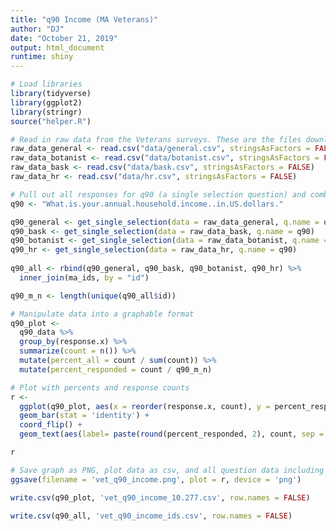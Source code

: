 ```yaml
---
title: "q90 Income (MA Veterans)"
author: "DJ"
date: "October 21, 2019"
output: html_document
runtime: shiny
---
```


```r
# Load libraries
library(tidyverse)
library(ggplot2)
library(stringr)
source("helper.R")
```

```r
# Read in raw data from the Veterans surveys. These are the files downloaded from survey monkey saved as a .csv
raw_data_general <- read.csv("data/general.csv", stringsAsFactors = FALSE)
raw_data_botanist <- read.csv("data/botanist.csv", stringsAsFactors = FALSE)
raw_data_bask <- read.csv("data/bask.csv", stringsAsFactors = FALSE)
raw_data_hr <- read.csv("data/hr.csv", stringsAsFactors = FALSE)
```

```r
# Pull out all responses for q90 (a single selection question) and combine
q90 <- "What.is.your.annual.household.income..in.US.dollars."

q90_general <- get_single_selection(data = raw_data_general, q.name = q90)
q90_bask <- get_single_selection(data = raw_data_bask, q.name = q90)
q90_botanist <- get_single_selection(data = raw_data_botanist, q.name = q90)
q90_hr <- get_single_selection(data = raw_data_hr, q.name = q90)
  
q90_all <- rbind(q90_general, q90_bask, q90_botanist, q90_hr) %>%
  inner_join(ma_ids, by = "id")

q90_m_n <- length(unique(q90_all$id))
```


```r
# Manipulate data into a graphable format
q90_plot <- 
  q90_data %>%
  group_by(response.x) %>%
  summarize(count = n()) %>%
  mutate(percent_all = count / sum(count)) %>%
  mutate(percent_responded = count / q90_m_n)
```

```r
# Plot with percents and response counts
r <- 
  ggplot(q90_plot, aes(x = reorder(response.x, count), y = percent_responded)) +
  geom_bar(stat = 'identity') +
  coord_flip() +
  geom_text(aes(label= paste(round(percent_responded, 2), count, sep = "***")))

r
```

```r
# Save graph as PNG, plot data as csv, and all question data including response IDs as csv (save question n and N at end of plot file as "_x.x")
ggsave(filename = 'vet_q90_income.png', plot = r, device = 'png')

write.csv(q90_plot, 'vet_q90_income_10.277.csv', row.names = FALSE)

write.csv(q90_all, 'vet_q90_income_ids.csv', row.names = FALSE)
```
